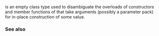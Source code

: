 {{cpp/title|n=experimental::|in_place_t}}
{{cpp/experimental/optional/navbar}}
{{dcl begin}}
{{dcl header | experimental/optional}}
{{dcl | since=libfund_ts |1=
struct in_place_t {};
}}
{{dcl end}}

{{tt|std::experimental::in_place_t}} is an empty class type used to disambiguate the overloads of constructors and member functions of that take arguments (possibly a parameter pack) for in-place construction of some value.

===See also===
{{dsc begin}}
{{dsc inc | cpp/utility/dsc in_place}}
{{dsc inc | cpp/utility/dsc optional}}
{{dsc end}}